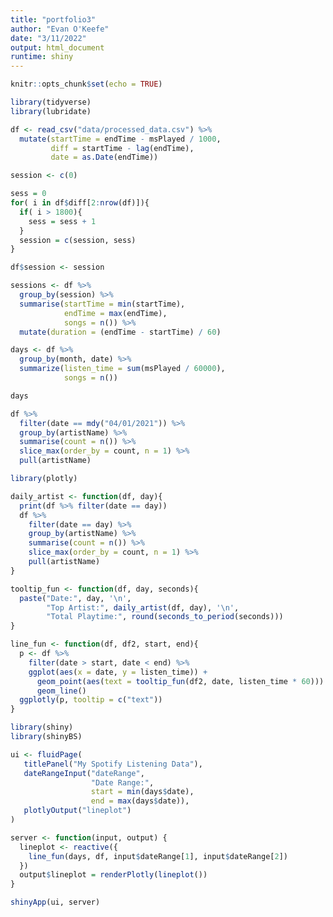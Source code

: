 ```yaml
---
title: "portfolio3"
author: "Evan O'Keefe"
date: "3/11/2022"
output: html_document
runtime: shiny
---
```


```r
knitr::opts_chunk$set(echo = TRUE)
```

```r
library(tidyverse)
library(lubridate)

df <- read_csv("data/processed_data.csv") %>% 
  mutate(startTime = endTime - msPlayed / 1000,
         diff = startTime - lag(endTime),
         date = as.Date(endTime))
```

```r
session <- c(0)

sess = 0
for( i in df$diff[2:nrow(df)]){
  if( i > 1800){
    sess = sess + 1
  }
  session = c(session, sess)
}

df$session <- session
```

```r
sessions <- df %>% 
  group_by(session) %>% 
  summarise(startTime = min(startTime),
            endTime = max(endTime),
            songs = n()) %>% 
  mutate(duration = (endTime - startTime) / 60)
```

```r
days <- df %>% 
  group_by(month, date) %>% 
  summarize(listen_time = sum(msPlayed / 60000),
            songs = n())

days
```

```r
df %>% 
  filter(date == mdy("04/01/2021")) %>% 
  group_by(artistName) %>% 
  summarise(count = n()) %>% 
  slice_max(order_by = count, n = 1) %>% 
  pull(artistName)
```

```r
library(plotly)

daily_artist <- function(df, day){
  print(df %>% filter(date == day))
  df %>% 
    filter(date == day) %>% 
    group_by(artistName) %>% 
    summarise(count = n()) %>% 
    slice_max(order_by = count, n = 1) %>% 
    pull(artistName)
}

tooltip_fun <- function(df, day, seconds){
  paste("Date:", day, '\n',
        "Top Artist:", daily_artist(df, day), '\n',
        "Total Playtime:", round(seconds_to_period(seconds)))
}

line_fun <- function(df, df2, start, end){
  p <- df %>% 
    filter(date > start, date < end) %>% 
    ggplot(aes(x = date, y = listen_time)) +
      geom_point(aes(text = tooltip_fun(df2, date, listen_time * 60))) +
      geom_line()
  ggplotly(p, tooltip = c("text"))
}
```


```r
library(shiny)
library(shinyBS)

ui <- fluidPage(
   titlePanel("My Spotify Listening Data"),
   dateRangeInput("dateRange",
                  "Date Range:",
                  start = min(days$date),
                  end = max(days$date)),
   plotlyOutput("lineplot")
)

server <- function(input, output) {
  lineplot <- reactive({
    line_fun(days, df, input$dateRange[1], input$dateRange[2])
  })
  output$lineplot = renderPlotly(lineplot())
}

shinyApp(ui, server)
```

